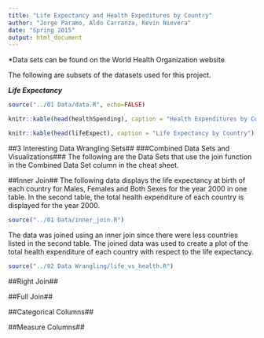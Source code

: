 ```yaml
---
title: "Life Expectancy and Health Expeditures by Country"
author: "Jorge Paramo, Aldo Carranza, Kevin Nievera"
date: "Spring 2015"
output: html_document
---
```

*Data sets can be found on the World Health Organization website

The following are subsets of the datasets used for this project.

***Life Expectancy***
```r
source("../01 Data/data.R", echo=FALSE)
```

```r
knitr::kable(head(healthSpending), caption = "Health Expenditures by Country")
```

```r
knitr::kable(head(lifeExpect), caption = "Life Expectancy by Country")
```


##3 Interesting Data Wrangling Sets##
###Combined Data Sets and Visualizations###
The following are the Data Sets that use the join function in the Combined Data Set column in the cheat sheet.

##Inner Join##
The following data displays the life expectancy at birth of each country for Males, Females and Both Sexes for the year 2000 in one table. In the second table, the total health expenditure of each country is displayed for the year 2000.  
```r
source("../01 Data/inner_join.R")
```

The data was joined using an inner join since there were less countries listed in the second table. The joined data was used to create a plot of the total health expenditure of each country with respect to the life expectancy.
```r
source("../02 Data Wrangling/life_vs_health.R")
```

##Right Join##

##Full Join##

##Categorical Columns##

##Measure Columns##

```r

```
